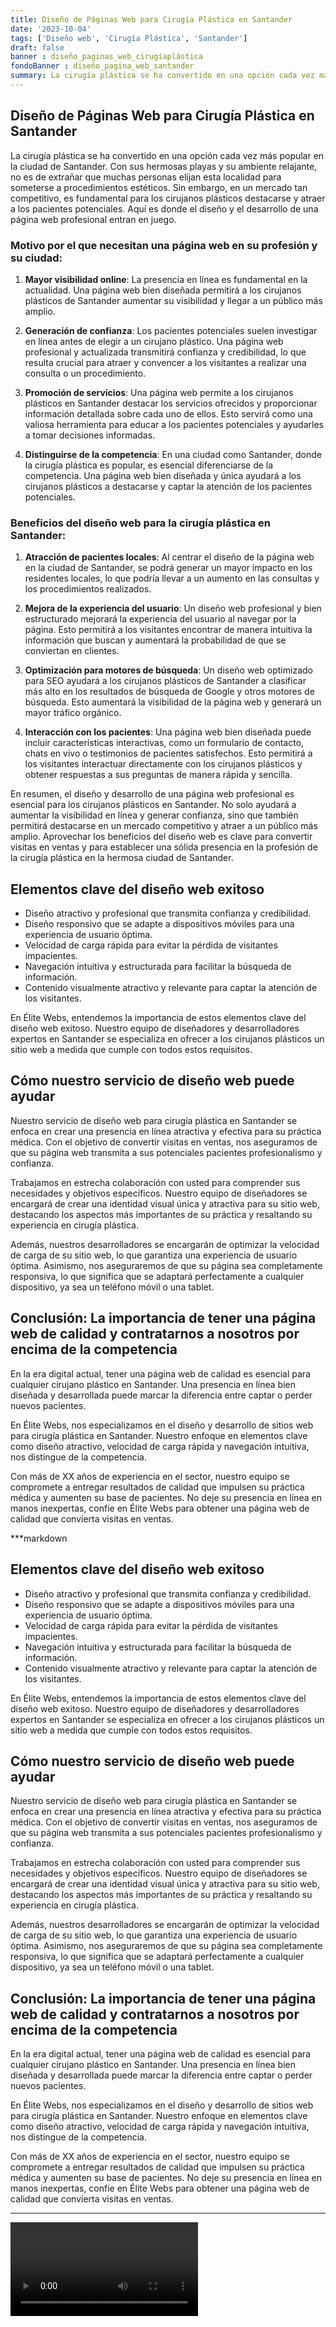 ```yaml
---
title: Diseño de Páginas Web para Cirugía Plástica en Santander
date: '2023-10-04'
tags: ['Diseño web', 'Cirugía Plástica', 'Santander']
draft: false
banner : diseño_paginas_web_cirugíaplástica
fondoBanner : diseño_pagina_web_santander
summary: La cirugía plástica se ha convertido en una opción cada vez más popular en la ciudad de Santander. Con sus hermosas playas y su ambiente relajante, no es de extrañar que muchas personas elijan esta localidad para someterse a procedimientos estéticos. Sin embargo, en un mercado tan competitivo, es fundamental para los cirujanos plásticos destacarse y atraer a los pacientes potenciales. Aquí es donde el diseño y el desarrollo de una página web profesional entran en juego.
---
```


## Diseño de Páginas Web para Cirugía Plástica en Santander

La cirugía plástica se ha convertido en una opción cada vez más popular en la ciudad de Santander. Con sus hermosas playas y su ambiente relajante, no es de extrañar que muchas personas elijan esta localidad para someterse a procedimientos estéticos. Sin embargo, en un mercado tan competitivo, es fundamental para los cirujanos plásticos destacarse y atraer a los pacientes potenciales. Aquí es donde el diseño y el desarrollo de una página web profesional entran en juego.

### Motivo por el que necesitan una página web en su profesión y su ciudad:

1. **Mayor visibilidad online**: La presencia en línea es fundamental en la actualidad. Una página web bien diseñada permitirá a los cirujanos plásticos de Santander aumentar su visibilidad y llegar a un público más amplio.

2. **Generación de confianza**: Los pacientes potenciales suelen investigar en línea antes de elegir a un cirujano plástico. Una página web profesional y actualizada transmitirá confianza y credibilidad, lo que resulta crucial para atraer y convencer a los visitantes a realizar una consulta o un procedimiento.

3. **Promoción de servicios**: Una página web permite a los cirujanos plásticos en Santander destacar los servicios ofrecidos y proporcionar información detallada sobre cada uno de ellos. Esto servirá como una valiosa herramienta para educar a los pacientes potenciales y ayudarles a tomar decisiones informadas.

4. **Distinguirse de la competencia**: En una ciudad como Santander, donde la cirugía plástica es popular, es esencial diferenciarse de la competencia. Una página web bien diseñada y única ayudará a los cirujanos plásticos a destacarse y captar la atención de los pacientes potenciales.

### Beneficios del diseño web para la cirugía plástica en Santander:

1. **Atracción de pacientes locales**: Al centrar el diseño de la página web en la ciudad de Santander, se podrá generar un mayor impacto en los residentes locales, lo que podría llevar a un aumento en las consultas y los procedimientos realizados.

2. **Mejora de la experiencia del usuario**: Un diseño web profesional y bien estructurado mejorará la experiencia del usuario al navegar por la página. Esto permitirá a los visitantes encontrar de manera intuitiva la información que buscan y aumentará la probabilidad de que se conviertan en clientes.

3. **Optimización para motores de búsqueda**: Un diseño web optimizado para SEO ayudará a los cirujanos plásticos de Santander a clasificar más alto en los resultados de búsqueda de Google y otros motores de búsqueda. Esto aumentará la visibilidad de la página web y generará un mayor tráfico orgánico.

4. **Interacción con los pacientes**: Una página web bien diseñada puede incluir características interactivas, como un formulario de contacto, chats en vivo o testimonios de pacientes satisfechos. Esto permitirá a los visitantes interactuar directamente con los cirujanos plásticos y obtener respuestas a sus preguntas de manera rápida y sencilla.

En resumen, el diseño y desarrollo de una página web profesional es esencial para los cirujanos plásticos en Santander. No solo ayudará a aumentar la visibilidad en línea y generar confianza, sino que también permitirá destacarse en un mercado competitivo y atraer a un público más amplio. Aprovechar los beneficios del diseño web es clave para convertir visitas en ventas y para establecer una sólida presencia en la profesión de la cirugía plástica en la hermosa ciudad de Santander.

<GifSeo />

<Cta />

## Elementos clave del diseño web exitoso

- Diseño atractivo y profesional que transmita confianza y credibilidad.
- Diseño responsivo que se adapte a dispositivos móviles para una experiencia de usuario óptima.
- Velocidad de carga rápida para evitar la pérdida de visitantes impacientes.
- Navegación intuitiva y estructurada para facilitar la búsqueda de información.
- Contenido visualmente atractivo y relevante para captar la atención de los visitantes.

En Élite Webs, entendemos la importancia de estos elementos clave del diseño web exitoso. Nuestro equipo de diseñadores y desarrolladores expertos en Santander se especializa en ofrecer a los cirujanos plásticos un sitio web a medida que cumple con todos estos requisitos.

## Cómo nuestro servicio de diseño web puede ayudar

Nuestro servicio de diseño web para cirugía plástica en Santander se enfoca en crear una presencia en línea atractiva y efectiva para su práctica médica. Con el objetivo de convertir visitas en ventas, nos aseguramos de que su página web transmita a sus potenciales pacientes profesionalismo y confianza.

Trabajamos en estrecha colaboración con usted para comprender sus necesidades y objetivos específicos. Nuestro equipo de diseñadores se encargará de crear una identidad visual única y atractiva para su sitio web, destacando los aspectos más importantes de su práctica y resaltando su experiencia en cirugía plástica.

Además, nuestros desarrolladores se encargarán de optimizar la velocidad de carga de su sitio web, lo que garantiza una experiencia de usuario óptima. Asimismo, nos aseguraremos de que su página sea completamente responsiva, lo que significa que se adaptará perfectamente a cualquier dispositivo, ya sea un teléfono móvil o una tablet.

## Conclusión: La importancia de tener una página web de calidad y contratarnos a nosotros por encima de la competencia

En la era digital actual, tener una página web de calidad es esencial para cualquier cirujano plástico en Santander. Una presencia en línea bien diseñada y desarrollada puede marcar la diferencia entre captar o perder nuevos pacientes.

En Élite Webs, nos especializamos en el diseño y desarrollo de sitios web para cirugía plástica en Santander. Nuestro enfoque en elementos clave como diseño atractivo, velocidad de carga rápida y navegación intuitiva, nos distingue de la competencia.

Con más de XX años de experiencia en el sector, nuestro equipo se compromete a entregar resultados de calidad que impulsen su práctica médica y aumenten su base de pacientes. No deje su presencia en línea en manos inexpertas, confíe en Élite Webs para obtener una página web de calidad que convierta visitas en ventas.

***markdown
## Elementos clave del diseño web exitoso

- Diseño atractivo y profesional que transmita confianza y credibilidad.
- Diseño responsivo que se adapte a dispositivos móviles para una experiencia de usuario óptima.
- Velocidad de carga rápida para evitar la pérdida de visitantes impacientes.
- Navegación intuitiva y estructurada para facilitar la búsqueda de información.
- Contenido visualmente atractivo y relevante para captar la atención de los visitantes.

En Élite Webs, entendemos la importancia de estos elementos clave del diseño web exitoso. Nuestro equipo de diseñadores y desarrolladores expertos en Santander se especializa en ofrecer a los cirujanos plásticos un sitio web a medida que cumple con todos estos requisitos.

## Cómo nuestro servicio de diseño web puede ayudar

Nuestro servicio de diseño web para cirugía plástica en Santander se enfoca en crear una presencia en línea atractiva y efectiva para su práctica médica. Con el objetivo de convertir visitas en ventas, nos aseguramos de que su página web transmita a sus potenciales pacientes profesionalismo y confianza.

Trabajamos en estrecha colaboración con usted para comprender sus necesidades y objetivos específicos. Nuestro equipo de diseñadores se encargará de crear una identidad visual única y atractiva para su sitio web, destacando los aspectos más importantes de su práctica y resaltando su experiencia en cirugía plástica.

Además, nuestros desarrolladores se encargarán de optimizar la velocidad de carga de su sitio web, lo que garantiza una experiencia de usuario óptima. Asimismo, nos aseguraremos de que su página sea completamente responsiva, lo que significa que se adaptará perfectamente a cualquier dispositivo, ya sea un teléfono móvil o una tablet.

## Conclusión: La importancia de tener una página web de calidad y contratarnos a nosotros por encima de la competencia

En la era digital actual, tener una página web de calidad es esencial para cualquier cirujano plástico en Santander. Una presencia en línea bien diseñada y desarrollada puede marcar la diferencia entre captar o perder nuevos pacientes.

En Élite Webs, nos especializamos en el diseño y desarrollo de sitios web para cirugía plástica en Santander. Nuestro enfoque en elementos clave como diseño atractivo, velocidad de carga rápida y navegación intuitiva, nos distingue de la competencia.

Con más de XX años de experiencia en el sector, nuestro equipo se compromete a entregar resultados de calidad que impulsen su práctica médica y aumenten su base de pacientes. No deje su presencia en línea en manos inexpertas, confíe en Élite Webs para obtener una página web de calidad que convierta visitas en ventas.
***

<Video />

<CtaBot job='Cirugía Plástica' city='Santander'/>

<Gmaps query='Santander+españa+maps' />